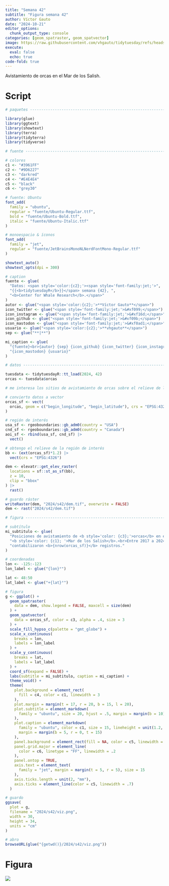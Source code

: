 ```yaml
---
title: "Semana 42"
subtitle: "Figura semana 42"
author: Víctor Gauto
date: "2024-10-21"
editor_options:
  chunk_output_type: console
categories: [geom_spatraster, geom_spatvector]
image: https://raw.githubusercontent.com/vhgauto/tidytuesday/refs/heads/main/2024/s42/viz.png
execute:
  eval: false
  echo: true
code-fold: true
---
```


Avistamiento de orcas en el Mar de los Salish.

# Script

```r

# paquetes ----------------------------------------------------------------

library(glue)
library(ggtext)
library(showtext)
library(terra)
library(tidyterra)
library(tidyverse)

# fuente ------------------------------------------------------------------

# colores
c1 <- "#3961FF"
c2 <- "#9D6227"
c3 <- "darkred"
c4 <- "#E4E4E4"
c5 <- "black"
c6 <- "grey30"

# fuente: Ubuntu
font_add(
  family = "ubuntu", 
  regular = "fuente/Ubuntu-Regular.ttf",
  bold = "fuente/Ubuntu-Bold.ttf",
  italic = "fuente/Ubuntu-Italic.ttf"
)

# monoespacio & íconos
font_add(
  family = "jet", 
  regular = "fuente/JetBrainsMonoNLNerdFontMono-Regular.ttf"
)

showtext_auto()
showtext_opts(dpi = 300)

# caption
fuente <- glue(
  "Datos: <span style='color:{c2};'><span style='font-family:jet;'>",
  "{{<b>tidytuesdayR</b>}}</span> semana {42}, ",
  "<b>Center for Whale Research</b>.</span>"
)
autor <- glue("<span style='color:{c2};'>**Víctor Gauto**</span>")
icon_twitter <- glue("<span style='font-family:jet;'>&#xf099;</span>")
icon_instagram <- glue("<span style='font-family:jet;'>&#xf16d;</span>")
icon_github <- glue("<span style='font-family:jet;'>&#xf09b;</span>")
icon_mastodon <- glue("<span style='font-family:jet;'>&#xf0ad1;</span>")
usuario <- glue("<span style='color:{c2};'>**vhgauto**</span>")
sep <- glue("**|**")

mi_caption <- glue(
  "{fuente}<br>{autor} {sep} {icon_github} {icon_twitter} {icon_instagram} ",
  "{icon_mastodon} {usuario}"
)

# datos -------------------------------------------------------------------

tuesdata <- tidytuesdayR::tt_load(2024, 42)
orcas <- tuesdata$orcas

# me interesa los sitios de avistamiento de orcas sobre el relieve de la región

# convierto datos a vector
orcas_sf <- vect(
  orcas, geom = c("begin_longitude", "begin_latitude"), crs = "EPSG:4326"
)

# región de interés
usa_sf <- rgeoboundaries::gb_adm0(country = "USA")
cnd_sf <- rgeoboundaries::gb_adm0(country = "Canada")
aoi_sf <- rbind(usa_sf, cnd_sf) |> 
  vect()

# obtengo el relieve de la región de interés
bb <- (ext(orcas_sf)*1.2) |> 
  vect(crs = "EPSG:4326")

dem <- elevatr::get_elev_raster(
  locations = sf::st_as_sf(bb),
  z = 10,
  clip = "bbox"
) |> 
  rast()

# guardo ráster
writeRaster(dem, "2024/s42/dem.tif", overwrite = FALSE)
dem <- rast("2024/s42/dem.tif")

# figura ------------------------------------------------------------------

# subtítulo
mi_subtitulo <- glue(
  "Posiciones de avistamiento de <b style='color: {c3};'>orcas</b> en el ",
  "<b style='color: {c1}; '>Mar de los Salish</b>.<br>Entre 2017 a 2024 se ",
  "contabilizaron <b>{nrow(orcas_sf)}</b> registros."
)

# coordenadas
lon <- -125:-123
lon_label <- glue("{lon}°")

lat <- 48:50
lat_label <- glue("+{lat}°")

# figura
g <- ggplot() +
  geom_spatraster(
    data = dem, show.legend = FALSE, maxcell = size(dem)
  ) +
  geom_spatvector(
    data = orcas_sf, color = c3, alpha = .4, size = 3
  ) +
  scale_fill_hypso_c(palette = "gmt_globe") +
  scale_x_continuous(
    breaks = lon,
    labels = lon_label
  ) +
  scale_y_continuous(
    breaks = lat,
    labels = lat_label
  ) +
  coord_sf(expand = FALSE) +
  labs(subtitle = mi_subtitulo, caption = mi_caption) +
  theme_void() +
  theme(
    plot.background = element_rect(
      fill = c4, color = c1, linewidth = 3
    ),
    plot.margin = margin(t = 17, r = 20, b = 15, l = 20),
    plot.subtitle = element_markdown(
      family = "ubuntu", size = 20, hjust = .5, margin = margin(b = 10)
    ),
    plot.caption = element_markdown(
      family = "ubuntu", color = c1, size = 15, lineheight = unit(1.2, "line"),
      margin = margin(b = 5, r = 0, t = 15)
    ),
    panel.background = element_rect(fill = NA, color = c5, linewidth = 1),
    panel.grid.major = element_line(
      color = c6, linetype = "FF", linewidth = .2
    ),
    panel.ontop = TRUE,
    axis.text = element_text(
      family = "jet", margin = margin(t = 5, r = 5), size = 15
    ),
    axis.ticks.length = unit(2, "mm"),
    axis.ticks = element_line(color = c5, linewidth = .7)
  )

# guardo
ggsave(
  plot = g,
  filename = "2024/s42/viz.png",
  width = 30,
  height = 34,
  units = "cm"
)

# abro
browseURL(glue("{getwd()}/2024/s42/viz.png"))
```

# Figura

![](https://raw.githubusercontent.com/vhgauto/tidytuesday/refs/heads/main/2024/s42/viz.png)


